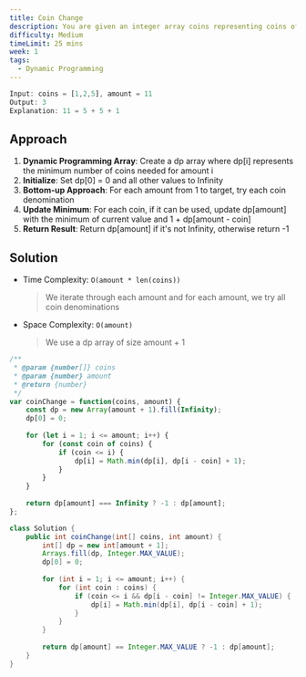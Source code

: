 ```yaml
---
title: Coin Change
description: You are given an integer array coins representing coins of different denominations and an integer amount representing a total amount of money. Return the fewest number of coins that you need to make up that amount.
difficulty: Medium
timeLimit: 25 mins
week: 1
tags:
  - Dynamic Programming
---
```


```js title="Example"
Input: coins = [1,2,5], amount = 11
Output: 3
Explanation: 11 = 5 + 5 + 1
```

## Approach

1. **Dynamic Programming Array**: Create a dp array where dp[i] represents the minimum number of coins needed for amount i
2. **Initialize**: Set dp[0] = 0 and all other values to Infinity
3. **Bottom-up Approach**: For each amount from 1 to target, try each coin denomination
4. **Update Minimum**: For each coin, if it can be used, update dp[amount] with the minimum of current value and 1 + dp[amount - coin]
5. **Return Result**: Return dp[amount] if it's not Infinity, otherwise return -1

## Solution

- Time Complexity: `O(amount * len(coins))`
  > We iterate through each amount and for each amount, we try all coin denominations
- Space Complexity: `O(amount)`
  > We use a dp array of size amount + 1

```js tab="JavaScript"
/**
 * @param {number[]} coins
 * @param {number} amount
 * @return {number}
 */
var coinChange = function(coins, amount) {
    const dp = new Array(amount + 1).fill(Infinity);
    dp[0] = 0;
    
    for (let i = 1; i <= amount; i++) {
        for (const coin of coins) {
            if (coin <= i) {
                dp[i] = Math.min(dp[i], dp[i - coin] + 1);
            }
        }
    }
    
    return dp[amount] === Infinity ? -1 : dp[amount];
};
```

```java tab="Java"
class Solution {
    public int coinChange(int[] coins, int amount) {
        int[] dp = new int[amount + 1];
        Arrays.fill(dp, Integer.MAX_VALUE);
        dp[0] = 0;
        
        for (int i = 1; i <= amount; i++) {
            for (int coin : coins) {
                if (coin <= i && dp[i - coin] != Integer.MAX_VALUE) {
                    dp[i] = Math.min(dp[i], dp[i - coin] + 1);
                }
            }
        }
        
        return dp[amount] == Integer.MAX_VALUE ? -1 : dp[amount];
    }
}
```
